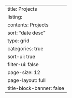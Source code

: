 ---
title: Projects
listing:
  contents: Projects
  sort: "date desc"
  type: grid
  categories: true
  sort-ui: true
  filter-ui: false
  page-size: 12
page-layout: full
title-block-banner: false
---